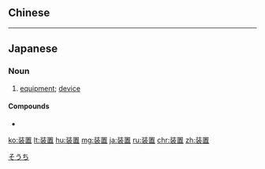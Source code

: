 {{also|裝置}}
==Chinese==
{{zh-see|裝置}}

----

==Japanese==
{{ja-kanjitab|そう|ち|yomi=on}}

===Noun===
{{ja-noun|そうち}}

# [[equipment]]; [[device]]

====Compounds====
* {{ja-r|ピタゴラ装置|ピタゴラ そうち}}

[[Category:ja:Technology|そうち]]

[[ko:装置]]
[[lt:装置]]
[[hu:装置]]
[[mg:装置]]
[[ja:装置]]
[[ru:装置]]
[[chr:装置]]
[[zh:装置]]